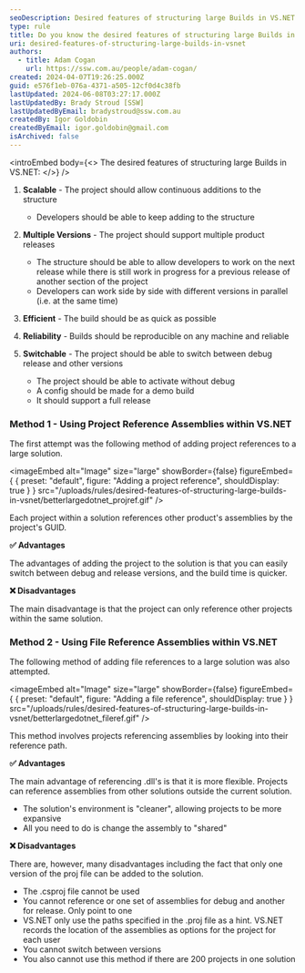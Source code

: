```yaml
---
seoDescription: Desired features of structuring large Builds in VS.NET include scalability, multiple versions, efficiency, reliability, and switchability.
type: rule
title: Do you know the desired features of structuring large Builds in VS.NET?
uri: desired-features-of-structuring-large-builds-in-vsnet
authors:
  - title: Adam Cogan
    url: https://ssw.com.au/people/adam-cogan/
created: 2024-04-07T19:26:25.000Z
guid: e576f1eb-076a-4371-a505-12cf0d4c38fb
lastUpdated: 2024-06-08T03:27:17.000Z
lastUpdatedBy: Brady Stroud [SSW]
lastUpdatedByEmail: bradystroud@ssw.com.au
createdBy: Igor Goldobin
createdByEmail: igor.goldobin@gmail.com
isArchived: false
---
```


<introEmbed
  body={<>
The desired features of structuring large Builds in VS.NET:
  </>}
/>
1. **Scalable** - The project should allow continuous additions to the structure

   - Developers should be able to keep adding to the structure

2. **Multiple Versions** - The project should support multiple product releases

   - The structure should be able to allow developers to work on the next release while there is still work in progress for a previous release of another section of the project
   - Developers can work side by side with different versions in parallel (i.e. at the same time)

3. **Efficient** - The build should be as quick as possible
4. **Reliability** - Builds should be reproducible on any machine and reliable
5. **Switchable** - The project should be able to switch between debug release and other versions

   - The project should be able to activate without debug
   - A config should be made for a demo build
   - It should support a full release

### Method 1 - Using Project Reference Assemblies within VS.NET

The first attempt was the following method of adding project references to a large solution.


<imageEmbed
  alt="Image"
  size="large"
  showBorder={false}
  figureEmbed={ {
    preset: "default",
    figure: "Adding a project reference",
    shouldDisplay: true
  } }
  src="/uploads/rules/desired-features-of-structuring-large-builds-in-vsnet/betterlargedotnet_projref.gif"
/>


Each project within a solution references other product's assemblies by the project's GUID.

**✅ Advantages**

The advantages of adding the project to the solution is that you can easily switch between debug and release versions, and the build time is quicker.

**❌ Disadvantages**

The main disadvantage is that the project can only reference other projects within the same solution.

### Method 2 - Using File Reference Assemblies within VS.NET

The following method of adding file references to a large solution was also attempted.


<imageEmbed
  alt="Image"
  size="large"
  showBorder={false}
  figureEmbed={ {
    preset: "default",
    figure: "Adding a file reference",
    shouldDisplay: true
  } }
  src="/uploads/rules/desired-features-of-structuring-large-builds-in-vsnet/betterlargedotnet_fileref.gif"
/>


This method involves projects referencing assemblies by looking into their reference path.

**✅ Advantages**

The main advantage of referencing .dll's is that it is more flexible. Projects can reference assemblies from other solutions outside the current solution.

- The solution's environment is "cleaner", allowing projects to be more expansive
- All you need to do is change the assembly to "shared"

**❌ Disadvantages**

There are, however, many disadvantages including the fact that only one version of the proj file can be added to the solution.

- The .csproj file cannot be used
- You cannot reference or one set of assemblies for debug and another for release. Only point to one
- VS.NET only use the paths specified in the .proj file as a hint. VS.NET records the location of the assemblies as options for the project for each user
- You cannot switch between versions
- You also cannot use this method if there are 200 projects in one solution
